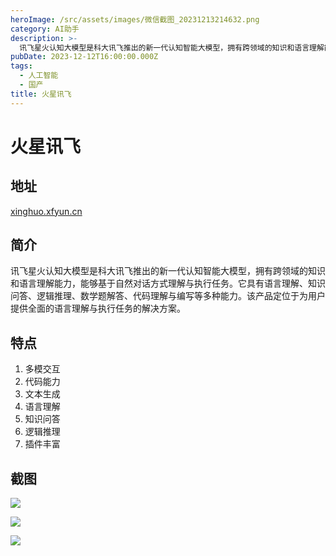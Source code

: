 ```yaml
---
heroImage: /src/assets/images/微信截图_20231213214632.png
category: AI助手
description: >-
  讯飞星火认知大模型是科大讯飞推出的新一代认知智能大模型，拥有跨领域的知识和语言理解能力，能够基于自然对话方式理解与执行任务。它具有语言理解、知识问答、逻辑推理、数学题解答、代码理解与编写等多种能力。该产品定位于为用户提供全面的语言理解与执行任务的解决方案。
pubDate: 2023-12-12T16:00:00.000Z
tags:
  - 人工智能
  - 国产
title: 火星讯飞
---
```


# 火星讯飞

## 地址

[xinghuo.xfyun.cn](https://xinghuo.xfyun.cn/ "xinghuo.xfyun.cn")

## 简介

讯飞星火认知大模型是科大讯飞推出的新一代认知智能大模型，拥有跨领域的知识和语言理解能力，能够基于自然对话方式理解与执行任务。它具有语言理解、知识问答、逻辑推理、数学题解答、代码理解与编写等多种能力。该产品定位于为用户提供全面的语言理解与执行任务的解决方案。

## 特点

1. 多模交互
2. 代码能力
3. 文本生成
4. 语言理解
5. 知识问答
6. 逻辑推理
7. 插件丰富

## 截图

![](/src/assets/images/微信截图_20231213214659.png)

![](/src/assets/images/微信截图_20231213214717.png)

![](/src/assets/images/微信截图_20231213214901.png)
